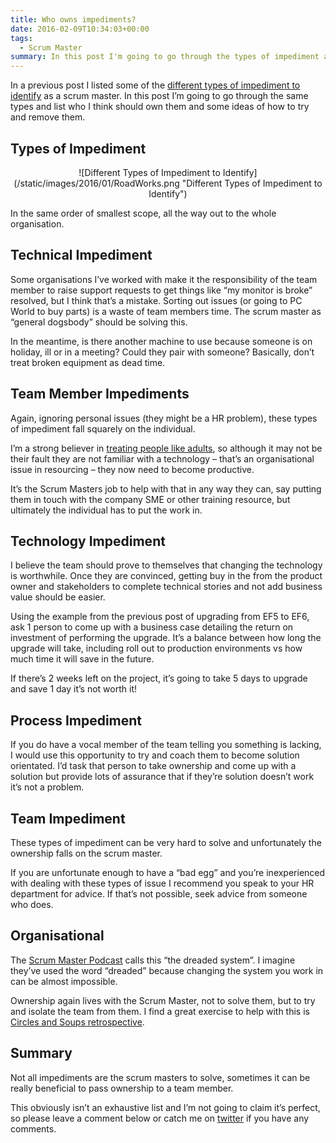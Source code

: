 ```yaml
---
title: Who owns impediments?
date: 2016-02-09T10:34:03+00:00
tags:
  - Scrum Master
summary: In this post I'm going to go through the types of impediment and list who I think should own them and some ideas of how to try and remove them.
---
```


In a previous post I listed some of the [different types of impediment to identify][1] as a scrum master. In this post I&#8217;m going to go through the same types and list who I think should own them and some ideas of how to try and remove them.

## Types of Impediment

<div align="center">
  ![Different Types of Impediment to Identify](/static/images/2016/01/RoadWorks.png "Different Types
  of Impediment to Identify")
</div>

In the same order of smallest scope, all the way out to the whole organisation.

## Technical Impediment

Some organisations I&#8217;ve worked with make it the responsibility of the team member to raise support requests to get things like &#8220;my monitor is broke&#8221; resolved, but I think that&#8217;s a mistake. Sorting out issues (or going to PC World to buy parts) is a waste of team members time. The scrum master as &#8220;general dogsbody&#8221; should be solving this.

In the meantime, is there another machine to use because someone is on holiday, ill or in a meeting? Could they pair with someone? Basically, don&#8217;t treat broken equipment as dead time.

## Team Member Impediments

Again, ignoring personal issues (they might be a HR problem), these types of impediment fall squarely on the individual.

I&#8217;m a strong believer in [treating people like adults][2], so although it may not be their fault they are not familiar with a technology &#8211; that&#8217;s an organisational issue in resourcing &#8211; they now need to become productive.

It&#8217;s the Scrum Masters job to help with that in any way they can, say putting them in touch with the company SME or other training resource, but ultimately the individual has to put the work in.

## Technology Impediment

I believe the team should prove to themselves that changing the technology is worthwhile. Once they are convinced, getting buy in the from the product owner and stakeholders to complete technical stories and not add business value should be easier.

Using the example from the previous post of upgrading from EF5 to EF6, ask 1 person to come up with a business case detailing the return on investment of performing the upgrade. It&#8217;s a balance between how long the upgrade will take, including roll out to production environments vs how much time it will save in the future.

If there&#8217;s 2 weeks left on the project, it&#8217;s going to take 5 days to upgrade and save 1 day it&#8217;s not worth it!

## Process Impediment

If you do have a vocal member of the team telling you something is lacking, I would use this opportunity to try and coach them to become solution orientated. I&#8217;d task that person to take ownership and come up with a solution but provide lots of assurance that if they&#8217;re solution doesn’t work it&#8217;s not a problem.

## Team Impediment

These types of impediment can be very hard to solve and unfortunately the ownership falls on the scrum master.

If you are unfortunate enough to have a &#8220;bad egg&#8221; and you&#8217;re inexperienced with dealing with these types of issue I recommend you speak to your HR department for advice. If that&#8217;s not possible, seek advice from someone who does.

## Organisational

The [Scrum Master Podcast][3] calls this &#8220;the dreaded system&#8221;. I imagine they&#8217;ve used the word &#8220;dreaded&#8221; because changing the system you work in can be almost impossible.

Ownership again lives with the Scrum Master, not to solve them, but to try and isolate the team from them. I find a great exercise to help with this is [Circles and Soups retrospective][4].

## Summary

Not all impediments are the scrum masters to solve, sometimes it can be really beneficial to pass ownership to a team member.

This obviously isn&#8217;t an exhaustive list and I&#8217;m not going to claim it&#8217;s perfect, so please leave a comment below or catch me on [twitter][5] if you have any comments.

[1]: /blog/different-types-of-impediment-to-identify/
[2]: https://hbr.org/2013/03/treat-employees-with-trust
[3]: http://www.scrum-master-toolbox.com/
[4]: /blog/retrospective-experience-self-assessment-plus-circles-and-soup/
[5]: https://twitter.com/mattdufeu
